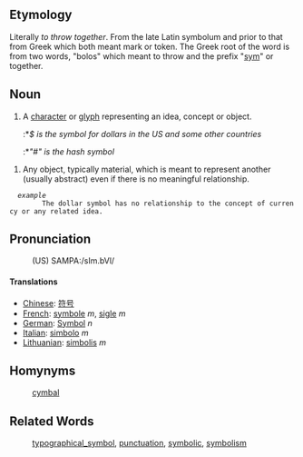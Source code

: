 ==Etymology==
Literally ''to throw together''. From the late Latin symbolum and prior to that from Greek which both meant mark or token. The Greek root of the word is from two words, "bolos" which meant to throw and the prefix "[[sym]]" or together.   

==Noun==
# A [[character]] or [[glyph]] representing an idea, concept or object.
#:*<i>$ is the symbol for dollars in the US and some other countries</i>
#:*<i>"#" is the hash symbol</i>

# Any object, typically material, which is meant to represent another (usually abstract) even if there is no meaningful relationship. 
   ''example''
         The dollar symbol has no relationship to the concept of currency or any related idea.

==Pronunciation==
:(US) SAMPA:/sIm.bVl/

====Translations====
*[[Chinese]]: [[符号]]
*[[French]]: [[symbole]] ''m'', [[sigle]] ''m''
*[[German]]: [[Symbol]] ''n''
*[[Italian]]: [[simbolo]] ''m''
*[[Lithuanian]]: [[simbolis]] ''m''

==Homynyms==
: [[cymbal]]

==Related Words==
:[[typographical_symbol]], [[punctuation]], [[symbolic]], [[symbolism]]